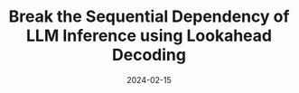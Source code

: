 ---
title: "Break the Sequential Dependency of LLM Inference using Lookahead Decoding"
date: '2024-02-15'
tags: ['ICML2024']
draft: false
authors: ['Yichao Fu', 'Peter Bailis', 'Ion Stoica', 'Hao Zhang']
canonicalUrl: https://arxiv.org/pdf/2402.02057v1.pdf
---